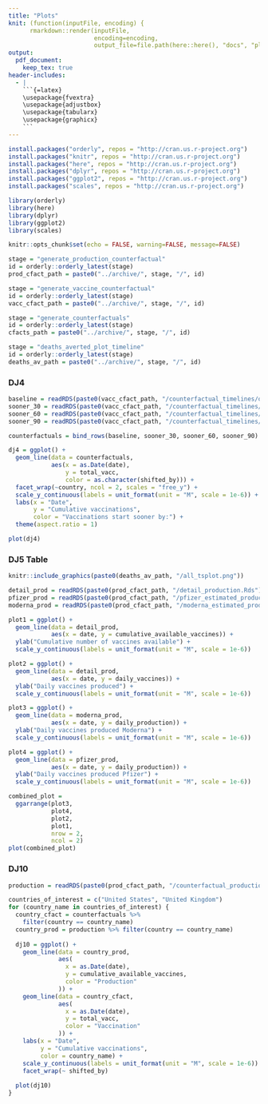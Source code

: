 ```yaml
---
title: "Plots"
knit: (function(inputFile, encoding) { 
      rmarkdown::render(inputFile,
                        encoding=encoding, 
                        output_file=file.path(here::here(), "docs", "plots_report")) })
output: 
  pdf_document:
    keep_tex: true
header-includes:
  - |
    ```{=latex}
    \usepackage{fvextra}	
    \usepackage{adjustbox}	
    \usepackage{tabularx}	
    \usepackage{graphicx}
    ```
---
```


```r
install.packages("orderly", repos = "http://cran.us.r-project.org")
install.packages("knitr", repos = "http://cran.us.r-project.org")
install.packages("here", repos = "http://cran.us.r-project.org")
install.packages("dplyr", repos = "http://cran.us.r-project.org")
install.packages("ggplot2", repos = "http://cran.us.r-project.org")
install.packages("scales", repos = "http://cran.us.r-project.org")
```

```r
library(orderly)
library(here)
library(dplyr)
library(ggplot2)
library(scales)
```

```r
knitr::opts_chunk$set(echo = FALSE, warning=FALSE, message=FALSE)
```

```r
stage = "generate_production_counterfactual"
id = orderly::orderly_latest(stage)
prod_cfact_path = paste0("../archive/", stage, "/", id)

stage = "generate_vaccine_counterfactual"
id = orderly::orderly_latest(stage)
vacc_cfact_path = paste0("../archive/", stage, "/", id)

stage = "generate_counterfactuals"
id = orderly::orderly_latest(stage)
cfacts_path = paste0("../archive/", stage, "/", id)

stage = "deaths_averted_plot_timeline"
id = orderly::orderly_latest(stage)
deaths_av_path = paste0("../archive/", stage, "/", id)
```

### DJ4
```r
baseline = readRDS(paste0(vacc_cfact_path, "/counterfactual_timelines/owid_raw.Rds"))
sooner_30 = readRDS(paste0(vacc_cfact_path, "/counterfactual_timelines/30_days_sooner.Rds"))
sooner_60 = readRDS(paste0(vacc_cfact_path, "/counterfactual_timelines/60_days_sooner.Rds"))
sooner_90 = readRDS(paste0(vacc_cfact_path, "/counterfactual_timelines/90_days_sooner.Rds"))

counterfactuals = bind_rows(baseline, sooner_30, sooner_60, sooner_90)

dj4 = ggplot() +
  geom_line(data = counterfactuals,
            aes(x = as.Date(date),
                y = total_vacc,
                color = as.character(shifted_by))) +
  facet_wrap(~country, ncol = 2, scales = "free_y") +
  scale_y_continuous(labels = unit_format(unit = "M", scale = 1e-6)) +
  labs(x = "Date",
       y = "Cumulative vaccinations",
       color = "Vaccinations start sooner by:") +
  theme(aspect.ratio = 1)

plot(dj4)
```

### DJ5 Table
\input{`r paste0(deaths_av_path, "/counterfactuals_table.tex")`}

```r
knitr::include_graphics(paste0(deaths_av_path, "/all_tsplot.png"))
```

```r
detail_prod = readRDS(paste0(prod_cfact_path, "/detail_production.Rds"))
pfizer_prod = readRDS(paste0(prod_cfact_path, "/pfizer_estimated_production.Rds"))
moderna_prod = readRDS(paste0(prod_cfact_path, "/moderna_estimated_production.Rds"))

plot1 = ggplot() +
  geom_line(data = detail_prod,
            aes(x = date, y = cumulative_available_vaccines)) +
  ylab("Cumulative number of vaccines available") +
  scale_y_continuous(labels = unit_format(unit = "M", scale = 1e-6))

plot2 = ggplot() +
  geom_line(data = detail_prod,
            aes(x = date, y = daily_vaccines)) +
  ylab("Daily vaccines produced") +
  scale_y_continuous(labels = unit_format(unit = "M", scale = 1e-6))

plot3 = ggplot() +
  geom_line(data = moderna_prod,
            aes(x = date, y = daily_production)) +
  ylab("Daily vaccines produced Moderna") +
  scale_y_continuous(labels = unit_format(unit = "M", scale = 1e-6))

plot4 = ggplot() +
  geom_line(data = pfizer_prod,
            aes(x = date, y = daily_production)) +
  ylab("Daily vaccines produced Pfizer") +
  scale_y_continuous(labels = unit_format(unit = "M", scale = 1e-6))

combined_plot =
  ggarrange(plot3,
            plot4,
            plot2,
            plot1,
            nrow = 2,
            ncol = 2)
plot(combined_plot)
```

### DJ10
```r
production = readRDS(paste0(prod_cfact_path, "/counterfactual_production.Rds"))

countries_of_interest = c("United States", "United Kingdom")
for (country_name in countries_of_interest) {
  country_cfact = counterfactuals %>%
    filter(country == country_name)
  country_prod = production %>% filter(country == country_name)
  
  dj10 = ggplot() +
    geom_line(data = country_prod,
              aes(
                x = as.Date(date),
                y = cumulative_available_vaccines,
                color = "Production"
              )) +
    geom_line(data = country_cfact,
              aes(
                x = as.Date(date),
                y = total_vacc,
                color = "Vaccination"
              )) +
    labs(x = "Date",
         y = "Cumulative vaccinations",
         color = country_name) +
    scale_y_continuous(labels = unit_format(unit = "M", scale = 1e-6)) +
    facet_wrap(~ shifted_by)
  
  plot(dj10)
}
```

